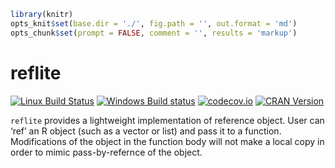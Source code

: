 ```r
library(knitr)
opts_knit$set(base.dir = './', fig.path = '', out.format = 'md')
opts_chunk$set(prompt = FALSE, comment = '', results = 'markup')
```

# reflite

[![Linux Build Status](https://travis-ci.org/renkun-ken/reflite.png?branch=master)](https://travis-ci.org/renkun-ken/reflite) 
[![Windows Build status](https://ci.appveyor.com/api/projects/status/github/renkun-ken/reflite?svg=true)](https://ci.appveyor.com/project/renkun-ken/reflite)
[![codecov.io](http://codecov.io/github/renkun-ken/reflite/coverage.svg?branch=master)](http://codecov.io/github/renkun-ken/reflite?branch=master)
[![CRAN Version](http://www.r-pkg.org/badges/version/reflite)](http://cran.rstudio.com/web/packages/reflite)

`reflite` provides a lightweight implementation of reference object. User can 'ref' an R object (such as a vector or list) and pass it to a function. Modifications of the object in the function body will not make a local copy in order to mimic pass-by-refernce of the object.
